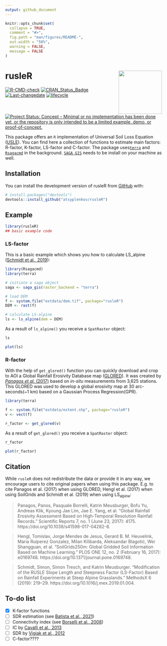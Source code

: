 ```yaml
---
output: github_document
---
```


<!-- README.md is generated from README.Rmd. Please edit that file -->

```r
knitr::opts_chunk$set(
  collapse = TRUE,
  comment = "#>",
  fig.path = "man/figures/README-",
  out.width = "50%",
  warning = FALSE,
  message = FALSE
)
```

# rusleR <img src="man/figures/logo.svg" align="right" height="139" />

<!-- badges: start -->
[![R-CMD-check](https://github.com/atsyplenkov/rusleR/workflows/R-CMD-check/badge.svg)](https://github.com/atsyplenkov/rusleR/actions)
[![CRAN_Status_Badge](https://www.r-pkg.org/badges/version/rusleR)](https://cran.r-project.org/package=rusleR)
[![Last-changedate](https://img.shields.io/badge/last%20change-`r gsub('-', '--', Sys.Date())`-yellowgreen.svg)](/commits/master)
[![lifecycle](https://img.shields.io/badge/lifecycle-experimental-orange.svg)](https://www.tidyverse.org/lifecycle/#experimental)
[![Project Status: Concept – Minimal or no implementation has been done yet, or the repository is only intended to be a limited example, demo, or proof-of-concept.](https://www.repostatus.org/badges/latest/concept.svg)](https://www.repostatus.org/#concept)

<!-- badges: end -->

This package offers an `R` implementation of Universal Soil Loss Equation ([USLE](https://en.wikipedia.org/wiki/Universal_Soil_Loss_Equation)). You can find here a collection of functions to estimate main factors: R-factor, K-factor, LS-factor and C-factor. The package uses[ `terra`](https://github.com/rspatial/terra) and [`Rsagacmd`](https://github.com/stevenpawley/Rsagacmd/) in the background. [`SAGA GIS`](https://sourceforge.net/projects/saga-gis/) needs to be install on your machine as well. 

## Installation

You can install the development version of rusleR from [GitHub](https://github.com/) with:

``` r
# install.packages("devtools")
devtools::install_github("atsyplenkov/rusleR")
```

## Example

```r
library(rusleR)
## basic example code
```

### LS-factor
This is a basic example which shows you how to calculate LS_alpine ([Schmidt et al., 2019](https://www.sciencedirect.com/science/article/pii/S2215016119300056)):

```r
library(Rsagacmd)
library(terra)

# initiate a saga object
saga <- saga_gis(raster_backend = "terra")

# load DEM
f <- system.file("extdata/dem.tif", package="rusleR")
DEM <- rast(f)

# calculate LS-alpine
ls <- ls_alpine(dem = DEM)
```

As a result of `ls_alpine()` you receive a `SpatRaster` object:
```r
ls
```

```r
plot(ls)
```

### R-factor
With the help of `get_glored()` function you can quickly download and crop to AOI a Global Rainfall Erosivity Database map ([GLORED](https://esdac.jrc.ec.europa.eu/content/global-rainfall-erosivity)). It was created by [*Panagos et al.* (2017)](https://www.nature.com/articles/s41598-017-04282-8) based on *in-situ* measurements from 3,625 stations. This GLORED was used to develop a global erosivity map at 30 arc-seconds(~1 km) based on a Gaussian Process Regression(GPR). 

```r

library(terra)

f <- system.file("extdata/extent.shp", package="rusleR")
v <- vect(f)

r_factor <- get_glored(v)

```

As a result of `get_glored()` you receive a `SpatRaster` object:
```r
r_factor
```

```r
plot(r_factor)
```

## Citation
While `rusleR` does not redistribute the data or provide it in any way, we encourage users to cite original papers when using this package. E.g. to cite Panagos et al. (2017) when using GLORED, Hengl et al. (2017) when using SoilGrids and Schmidt et al. (2019) when using LS<sub>alpine</sub>:

> Panagos, Panos, Pasquale Borrelli, Katrin Meusburger, Bofu Yu, Andreas Klik, Kyoung Jae Lim, Jae E. Yang, et al. “Global Rainfall Erosivity Assessment Based on High-Temporal Resolution Rainfall Records.” Scientific Reports 7, no. 1 (June 23, 2017): 4175. https://doi.org/10.1038/s41598-017-04282-8.

> Hengl, Tomislav, Jorge Mendes de Jesus, Gerard B. M. Heuvelink, Maria Ruiperez Gonzalez, Milan Kilibarda, Aleksandar Blagotić, Wei Shangguan, et al. “SoilGrids250m: Global Gridded Soil Information Based on Machine Learning.” PLOS ONE 12, no. 2 (February 16, 2017): e0169748. https://doi.org/10.1371/journal.pone.0169748.

> Schmidt, Simon, Simon Tresch, and Katrin Meusburger. “Modification of the RUSLE Slope Length and Steepness Factor (LS-Factor) Based on Rainfall Experiments at Steep Alpine Grasslands.” MethodsX 6 (2019): 219–29. https://doi.org/10.1016/j.mex.2019.01.004.

## To-do list
- [x] K-factor functions
- [ ] SDR estimation (see [Batista et al., 2021](https://www.sciencedirect.com/science/article/pii/S1364815221000049))
- [ ] Connectivity index (see [Borselli et al., 2008](https://www.sciencedirect.com/science/article/pii/S0341816208000982))
- [ ] IC by [Cavalli et al., 2013](https://www.sciencedirect.com/science/article/pii/S0169555X12002267)
- [ ] SDR by [Vigiak et al., 2012](https://www.sciencedirect.com/science/article/pii/S0169555X11004478)
- [ ] C-factor????
